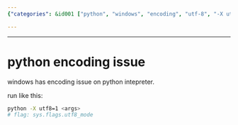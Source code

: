 ```yaml
---
{"categories": &id001 ["python", "windows", "encoding", "utf-8", "-X utf8=1", "sys.flags.utf8_mode", "solution"], "category": "Python programming", "date": "2023-12-22 23:52:59", "description": "The text dives into a Python encoding problem encountered on Windows systems. It proposes two solutions: running the interpreter with the `-X utf8=1` flag or setting `sys.flags.utf8_mode`. This ensures proper handling of Unicode characters and eliminates any potential encoding issues in Python scripts.", "tags": *id001, "title": "python encoding issue"}

---
```


------

# python encoding issue

windows has encoding issue on python intepreter.

run like this:
```bash
python -X utf8=1 <args>
# flag: sys.flags.utf8_mode
```


